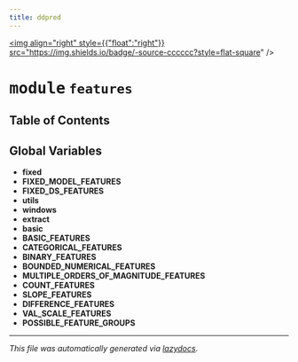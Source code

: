 ```yaml
---
title: ddpred
---
```


<a href="https://github.com/drothermel/%24%7BREPO%7D/blob/main/src/ddpred/features.py"><img align="right" style={{"float":"right"}} src="https://img.shields.io/badge/-source-cccccc?style=flat-square" /></a>

# <kbd>module</kbd> `features`



## Table of Contents



**Global Variables**
---------------
- **fixed**
- **FIXED_MODEL_FEATURES**
- **FIXED_DS_FEATURES**
- **utils**
- **windows**
- **extract**
- **basic**
- **BASIC_FEATURES**
- **CATEGORICAL_FEATURES**
- **BINARY_FEATURES**
- **BOUNDED_NUMERICAL_FEATURES**
- **MULTIPLE_ORDERS_OF_MAGNITUDE_FEATURES**
- **COUNT_FEATURES**
- **SLOPE_FEATURES**
- **DIFFERENCE_FEATURES**
- **VAL_SCALE_FEATURES**
- **POSSIBLE_FEATURE_GROUPS**




---

_This file was automatically generated via [lazydocs](https://github.com/ml-tooling/lazydocs)._
